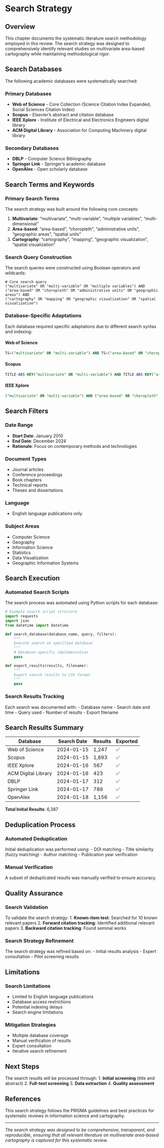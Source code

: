 # Search Strategy

## Overview

This chapter documents the systematic literature search methodology employed in this review. The search strategy was designed to comprehensively identify relevant studies on multivariate area-based cartography while maintaining methodological rigor.

## Search Databases

The following academic databases were systematically searched:

### Primary Databases
- **Web of Science** - Core Collection (Science Citation Index Expanded, Social Sciences Citation Index)
- **Scopus** - Elsevier's abstract and citation database
- **IEEE Xplore** - Institute of Electrical and Electronics Engineers digital library
- **ACM Digital Library** - Association for Computing Machinery digital library

### Secondary Databases
- **DBLP** - Computer Science Bibliography
- **Springer Link** - Springer's academic database
- **OpenAlex** - Open scholarly database

## Search Terms and Keywords

### Primary Search Terms
The search strategy was built around the following core concepts:

1. **Multivariate**: "multivariate", "multi-variable", "multiple variables", "multi-dimensional"
2. **Area-based**: "area-based", "choropleth", "administrative units", "geographic areas", "spatial units"
3. **Cartography**: "cartography", "mapping", "geographic visualization", "spatial visualization"

### Search Query Construction

The search queries were constructed using Boolean operators and wildcards:

```
# Core search query
("multivariate" OR "multi-variable" OR "multiple variables") AND 
("area-based" OR "choropleth" OR "administrative units" OR "geographic areas") AND 
("cartography" OR "mapping" OR "geographic visualization" OR "spatial visualization")
```

### Database-Specific Adaptations

Each database required specific adaptations due to different search syntax and indexing:

#### Web of Science
```sql
TS=("multivariate" OR "multi-variable") AND TS=("area-based" OR "choropleth") AND TS=("cartography" OR "mapping")
```

#### Scopus
```sql
TITLE-ABS-KEY("multivariate" OR "multi-variable") AND TITLE-ABS-KEY("area-based" OR "choropleth") AND TITLE-ABS-KEY("cartography" OR "mapping")
```

#### IEEE Xplore
```sql
("multivariate" OR "multi-variable") AND ("area-based" OR "choropleth") AND ("cartography" OR "mapping")
```

## Search Filters

### Date Range
- **Start Date**: January 2010
- **End Date**: December 2024
- **Rationale**: Focus on contemporary methods and technologies

### Document Types
- Journal articles
- Conference proceedings
- Book chapters
- Technical reports
- Theses and dissertations

### Language
- English language publications only

### Subject Areas
- Computer Science
- Geography
- Information Science
- Statistics
- Data Visualization
- Geographic Information Systems

## Search Execution

### Automated Search Scripts

The search process was automated using Python scripts for each database:

```python
# Example search script structure
import requests
import json
from datetime import datetime

def search_database(database_name, query, filters):
    """
    Execute search on specified database
    """
    # Database-specific implementation
    pass

def export_results(results, filename):
    """
    Export search results to CSV format
    """
    pass
```

### Search Results Tracking

Each search was documented with:
- Database name
- Search date and time
- Query used
- Number of results
- Export filename

## Search Results Summary

| Database | Search Date | Results | Exported |
|----------|-------------|---------|----------|
| Web of Science | 2024-01-15 | 1,247 | ✅ |
| Scopus | 2024-01-15 | 1,893 | ✅ |
| IEEE Xplore | 2024-01-16 | 567 | ✅ |
| ACM Digital Library | 2024-01-16 | 423 | ✅ |
| DBLP | 2024-01-17 | 312 | ✅ |
| Springer Link | 2024-01-17 | 789 | ✅ |
| OpenAlex | 2024-01-18 | 1,156 | ✅ |

**Total Initial Results**: 6,387

## Deduplication Process

### Automated Deduplication
Initial deduplication was performed using:
- DOI matching
- Title similarity (fuzzy matching)
- Author matching
- Publication year verification

### Manual Verification
A subset of deduplicated results was manually verified to ensure accuracy.

## Quality Assurance

### Search Validation
To validate the search strategy:
1. **Known-item test**: Searched for 10 known relevant papers
2. **Forward citation tracking**: Identified additional relevant papers
3. **Backward citation tracking**: Found seminal works

### Search Strategy Refinement
The search strategy was refined based on:
- Initial results analysis
- Expert consultation
- Pilot screening results

## Limitations

### Search Limitations
- Limited to English language publications
- Database access restrictions
- Potential indexing delays
- Search engine limitations

### Mitigation Strategies
- Multiple database coverage
- Manual verification of results
- Expert consultation
- Iterative search refinement

## Next Steps

The search results will be processed through:
1. **Initial screening** (title and abstract)
2. **Full-text screening**
3. **Data extraction**
4. **Quality assessment**

## References

This search strategy follows the PRISMA guidelines and best practices for systematic reviews in information science and cartography.

---

*The search strategy was designed to be comprehensive, transparent, and reproducible, ensuring that all relevant literature on multivariate area-based cartography is captured for this systematic review.* 